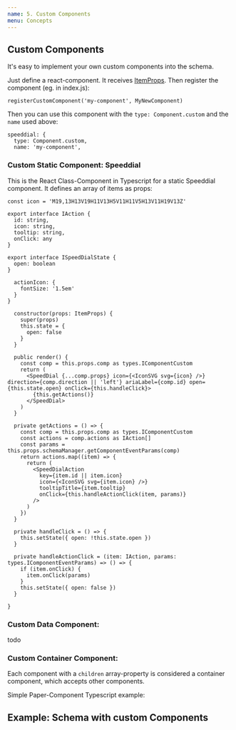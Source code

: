 ```yaml
---
name: 5. Custom Components
menu: Concepts
---
```



## Custom Components

It's easy to implement your own custom components into the schema.

Just define a react-component. It receives [ItemProps](todo).
Then register the component (eg. in index.js):


    registerCustomComponent('my-component', MyNewComponent)

Then you can use this component with the `type: Component.custom` and the `name` used above:

    speeddial: {
      type: Component.custom,
      name: 'my-component',



### Custom Static Component: Speeddial
This is the React Class-Component in Typescript for a static Speeddial component. It defines an array of items as props:

    const icon = 'M19,13H13V19H11V13H5V11H11V5H13V11H19V13Z'

    export interface IAction {
      id: string,
      icon: string,
      tooltip: string,
      onClick: any
    }

    export interface ISpeedDialState {
      open: boolean
    }

      actionIcon: {
        fontSize: '1.5em'
      }
    }

      constructor(props: ItemProps) {
        super(props)
        this.state = {
          open: false
        }
      }

      public render() {
        const comp = this.props.comp as types.IComponentCustom
        return (
          <SpeedDial {...comp.props} icon={<IconSVG svg={icon} />} direction={comp.direction || 'left'} ariaLabel={comp.id} open={this.state.open} onClick={this.handleClick}>
            {this.getActions()}
          </SpeedDial>
        )
      }

      private getActions = () => {
        const comp = this.props.comp as types.IComponentCustom
        const actions = comp.actions as IAction[]
        const params = this.props.schemaManager.getComponentEventParams(comp)
        return actions.map((item) => {
          return (
            <SpeedDialAction
              key={item.id || item.icon}
              icon={<IconSVG svg={item.icon} />}
              tooltipTitle={item.tooltip}
              onClick={this.handleActionClick(item, params)}
            />
          )
        })
      }

      private handleClick = () => {
        this.setState({ open: !this.state.open })
      }

      private handleActionClick = (item: IAction, params: types.IComponentEventParams) => () => {
        if (item.onClick) {
          item.onClick(params)
        }
        this.setState({ open: false })
      }

    }

### Custom Data Component:

todo

### Custom Container Component:

Each component with a `children` array-property is considered a container component, which accepts other components.

Simple Paper-Component Typescript example:




## Example: Schema with custom Components

<Form schemaName={'custom'} />
